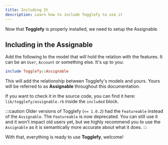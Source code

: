 ```yaml
---
title: Including It
description: Learn how to include Togglefy to use it
---
```


Now that **Togglefy** is properly installed, we need to setup the Assignable.

## Including in the Assignable

Add the following to the model that will hold the relation with the features. It can be an `User`, `Account` or something else. It's up to you:

```ruby
include Togglefy::Assignable
```

This will add the relationship between Togglefy's models and yours. Yours will be referred to as **Assignable** throughout this documentation.

If you want to check it in the source code, you can find it here: `lib/togglefy/assignable.rb` inside the `included` block.

:::caution
Older versions of Togglefy (`<= 1.0.2`) had the `Featureable` instead of the `Assignable`. The `Featureable` is now deprecated. You can still use it and it won't impact old users yet, but we highly recommend you to use the `Assignable` as it is semantically more accurate about what it does.
:::

With that, everything is ready to use **Togglefy**, welcome!
